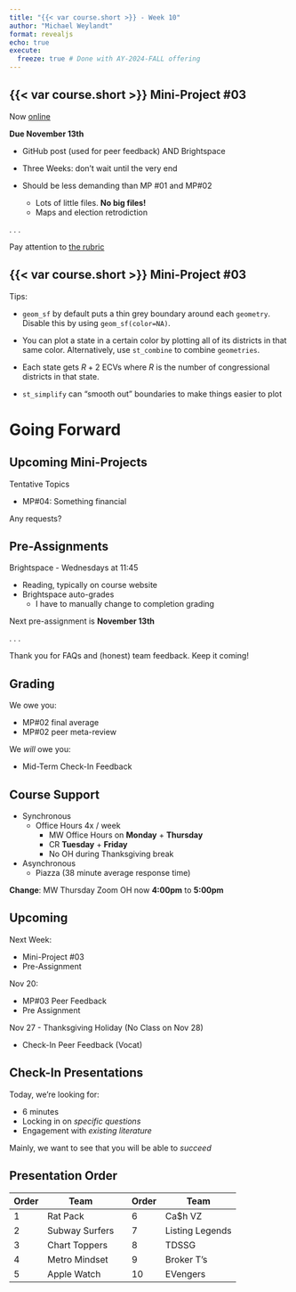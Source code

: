 ```yaml
---
title: "{{< var course.short >}} - Week 10"
author: "Michael Weylandt"
format: revealjs
echo: true
execute:
  freeze: true # Done with AY-2024-FALL offering
---
```


## {{< var course.short >}} Mini-Project #03

Now [online](https://michael-weylandt.com/STA9750/miniprojects/mini03.html)

**Due November 13th**

- GitHub post (used for peer feedback) AND Brightspace
- Three Weeks: don't wait until the very end

- Should be less demanding than MP #01 and MP#02
  - Lots of little files. **No big files!**
  - Maps and election retrodiction
  
. . .

Pay attention to [the rubric](../miniprojects/mini03.html#rubric)


## {{< var course.short >}} Mini-Project #03

Tips: 

- `geom_sf` by default puts a thin grey boundary around each `geometry`. 
   Disable this by using `geom_sf(color=NA)`. 

- You can plot a state in a certain color by plotting all of its districts
  in that same color. Alternatively, use `st_combine` to combine `geometries`.
  
- Each state gets $R+2$ ECVs where $R$ is the number of congressional districts
  in that state. 
  
- `st_simplify` can "smooth out" boundaries to make things easier to plot

# Going Forward

## Upcoming Mini-Projects

Tentative Topics

- MP#04: Something financial

Any requests? 

## Pre-Assignments

Brightspace - Wednesdays at 11:45

-   Reading, typically on course website
-   Brightspace auto-grades
    -   I have to manually change to completion grading

Next pre-assignment is **November 13th**

. . .

Thank you for FAQs and (honest) team feedback. Keep it coming!

## Grading

We owe you: 

- MP#02 final average
- MP#02 peer meta-review

We *will* owe you: 

- Mid-Term Check-In Feedback

## Course Support

- Synchronous
  - Office Hours 4x / week
    - MW Office Hours on **Monday** + **Thursday**
    - CR **Tuesday** + **Friday**
    - No OH during Thanksgiving break
- Asynchronous
  - Piazza ($38$ minute average response time)
  
**Change**: MW Thursday Zoom OH now **4:00pm** to **5:00pm**

## Upcoming

Next Week: 

- Mini-Project #03
- Pre-Assignment

Nov 20: 

- MP#03 Peer Feedback
- Pre Assignment

Nov 27 - Thanksgiving Holiday (No Class on Nov 28)

- Check-In Peer Feedback (Vocat)

## Check-In Presentations

Today, we're looking for: 

- 6 minutes
- Locking in on _specific questions_
- Engagement with _existing literature_

Mainly, we want to see that you will be able to _succeed_ 

## Presentation Order

| Order| Team           |  | Order| Team            |
|------|----------------|--|------|-----------------|
| 1    | Rat Pack       |  | 6    | Ca\$h VZ        |
| 2    | Subway Surfers |  | 7    | Listing Legends |
| 3    | Chart Toppers  |  | 8    | TDSSG           |
| 4    | Metro Mindset  |  | 9    | Broker T's      |
| 5    | Apple Watch    |  | 10   | EVengers        |
